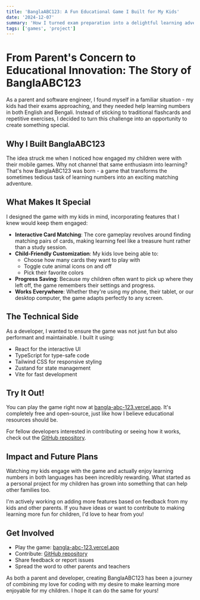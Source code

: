 ```yaml
---
title: 'BanglaABC123: A Fun Educational Game I Built for My Kids'
date: '2024-12-07'
summary: 'How I turned exam preparation into a delightful learning adventure by creating BanglaABC123, a game that makes learning numbers in English and Bengali fun.'
tags: ['games', 'project']
---
```


# From Parent's Concern to Educational Innovation: The Story of BanglaABC123

As a parent and software engineer, I found myself in a familiar situation - my kids had their exams approaching, and they needed help learning numbers in both English and Bengali. Instead of sticking to traditional flashcards and repetitive exercises, I decided to turn this challenge into an opportunity to create something special.

## Why I Built BanglaABC123

The idea struck me when I noticed how engaged my children were with their mobile games. Why not channel that same enthusiasm into learning? That's how BanglaABC123 was born - a game that transforms the sometimes tedious task of learning numbers into an exciting matching adventure.

## What Makes It Special

I designed the game with my kids in mind, incorporating features that I knew would keep them engaged:

- **Interactive Card Matching**: The core gameplay revolves around finding matching pairs of cards, making learning feel like a treasure hunt rather than a study session.
- **Child-Friendly Customization**: My kids love being able to:
  - Choose how many cards they want to play with
  - Toggle cute animal icons on and off
  - Pick their favorite colors
- **Progress Saving**: Because my children often want to pick up where they left off, the game remembers their settings and progress.
- **Works Everywhere**: Whether they're using my phone, their tablet, or our desktop computer, the game adapts perfectly to any screen.

## The Technical Side

As a developer, I wanted to ensure the game was not just fun but also performant and maintainable. I built it using:

- React for the interactive UI
- TypeScript for type-safe code
- Tailwind CSS for responsive styling
- Zustand for state management
- Vite for fast development

## Try It Out!

You can play the game right now at [bangla-abc-123.vercel.app](https://bangla-abc-123.vercel.app). It's completely free and open-source, just like how I believe educational resources should be.

For fellow developers interested in contributing or seeing how it works, check out the [GitHub repository](https://github.com/nadimtuhin/BanglaABC123).

## Impact and Future Plans

Watching my kids engage with the game and actually enjoy learning numbers in both languages has been incredibly rewarding. What started as a personal project for my children has grown into something that can help other families too.

I'm actively working on adding more features based on feedback from my kids and other parents. If you have ideas or want to contribute to making learning more fun for children, I'd love to hear from you!

## Get Involved

- Play the game: [bangla-abc-123.vercel.app](https://bangla-abc-123.vercel.app)
- Contribute: [GitHub repository](https://github.com/nadimtuhin/BanglaABC123)
- Share feedback or report issues
- Spread the word to other parents and teachers

As both a parent and developer, creating BanglaABC123 has been a journey of combining my love for coding with my desire to make learning more enjoyable for my children. I hope it can do the same for yours!
